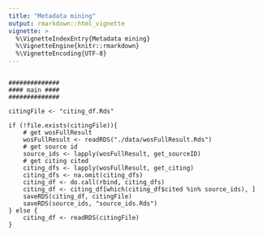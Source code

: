 ```yaml
---
title: "Metadata mining"
output: rmarkdown::html_vignette
vignette: >
  %\VignetteIndexEntry{Metadata mining}
  %\VignetteEngine{knitr::rmarkdown}
  %\VignetteEncoding{UTF-8}
---
```


```

##############
#### main ####
##############

citingFile <- "citing_df.Rds"

if (!file.exists(citingFile)){
	# get wosFullResult
	wosFullResult <- readRDS("./data/wosFullResult.Rds")
	# get source id
	source_ids <- lapply(wosFullResult, get_sourceID)
	# get citing cited
	citing_dfs <- lapply(wosFullResult, get_citing)
	citing_dfs <- na.omit(citing_dfs)
	citing_df <- do.call(rbind, citing_dfs)
	citing_df <- citing_df[which(citing_df$cited %in% source_ids), ]
	saveRDS(citing_df, citingFile)
	saveRDS(source_ids, "source_ids.Rds")
} else {
	citing_df <- readRDS(citingFile)
}

```
